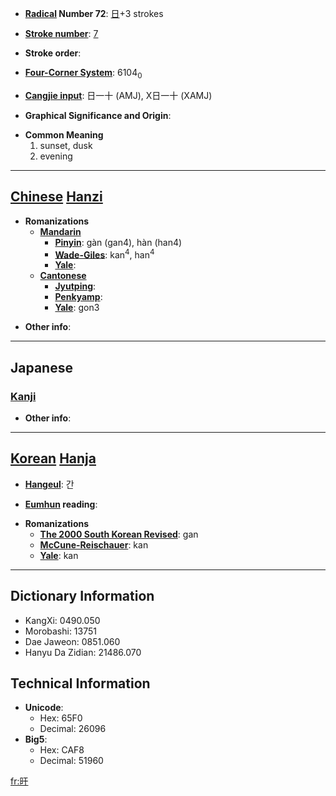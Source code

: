 * '''[[Wiktionary:Chinese radical index| Radical]] Number 72''': [[Wiktionary:Chinese radical index 日|日]]+3 strokes

* '''[[Wiktionary:Chinese total strokes index|Stroke number]]''': [[Wiktionary:Chinese total strokes index 7|7]]

* '''Stroke order''': 

* '''[[Wiktionary:Chinese four corner index|Four-Corner System]]''': 6104<sub>0</sub>

* '''[[Wiktionary:Chinese Cangjie index|Cangjie input]]''': 日一十 (AMJ), X日一十 (XAMJ)

* '''Graphical Significance and Origin''': 

* '''Common Meaning'''
*#sunset, dusk
*# evening


----

== [[Chinese]] [[Hanzi]] ==

* '''Romanizations'''
** '''[[Mandarin]]'''
*** '''[[Pinyin]]''': gàn (gan4), hàn (han4)
*** '''[[Wade-Giles]]''': kan<sup>4</sup>, han<sup>4</sup>
*** '''[[Yale]]''': 
** '''[[Cantonese]]'''
*** '''[[Jyutping]]''':
*** '''[[Penkyamp]]''': 
*** '''[[Yale]]''': gon3

* '''Other info''': 

----

==Japanese==
===[[Kanji]]===
{{kanji|on readings=[[かん]] (kan)|kun readings=[[くれる]] (kureru)}}

* '''Other info''':  

----

== [[Korean]] [[Hanja]] ==

* '''[[Hangeul]]''': 간

* '''[[Eumhun]] reading''': 

* '''Romanizations'''
** '''[[The 2000 South Korean Revised Romanization|The 2000 South Korean Revised]]''': gan
** '''[[McCune-Reischauer]]''': kan
** '''[[Yale]]''': kan

----

== Dictionary Information ==

* KangXi: 0490.050
* Morobashi: 13751
* Dae Jaweon: 0851.060
* Hanyu Da Zidian: 21486.070

== Technical Information ==

* '''Unicode''':
** Hex: 65F0
** Decimal: 26096
* '''Big5''':
** Hex: CAF8
** Decimal: 51960

[[fr:旰]]